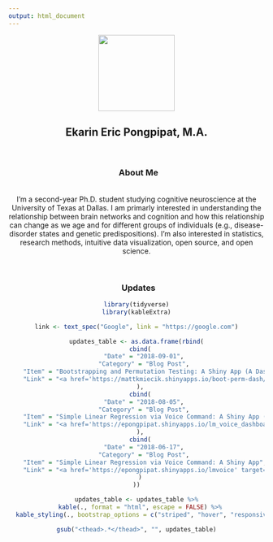 ```yaml
---
output: html_document
---
```


<center>

<img src="images/profile-picture-circle.png" width="150px">

## Ekarin Eric Pongpipat, M.A.

<br>

### <i class="fas fa-info-circle"></i> &nbsp; About Me
<br>I'm a second-year Ph.D. student studying cognitive neuroscience at the University of Texas at Dallas. I am primarly interested in understanding the relationship between brain networks and cognition and how this relationship can change as we age and for different groups of individuals (e.g., disease-disorder states and genetic predispositions). I'm also interested in statistics, research methods, intuitive data visualization, open source, and open science.

<br>

### <i class="fas fa-sync-alt"></i> &nbsp; Updates
```r
library(tidyverse)
library(kableExtra)

link <- text_spec("Google", link = "https://google.com")

updates_table <- as.data.frame(rbind(
  cbind(
    "Date" = "2018-09-01",
    "Category" = "Blog Post",
    "Item" = "Bootstrapping and Permutation Testing: A Shiny App (A Dashboard Update)",
    "Link" = "<a href='https://mattkmiecik.shinyapps.io/boot-perm-dash/' target='_blank'><i class='fas fa-link'></i></a>"
  ),
  cbind(
    "Date" = "2018-08-05",
    "Category" = "Blog Post",
    "Item" = "Simple Linear Regression via Voice Command: A Shiny App (A Dashboard Update)",
    "Link" = "<a href='https://epongpipat.shinyapps.io/lm_voice_dashboard/' target='_blank'><i class='fas fa-link'></i></a>"
  ),
  cbind(
    "Date" = "2018-06-17",
    "Category" = "Blog Post",
    "Item" = "Simple Linear Regression via Voice Command: A Shiny App",
    "Link" = "<a href='https://epongpipat.shinyapps.io/lmvoice' target='_blank'><i class='fas fa-link'></i></a>"
  )
))

updates_table <- updates_table %>%
  kable(., format = "html", escape = FALSE) %>%
  kable_styling(., bootstrap_options = c("striped", "hover", "responsive"), full_width = FALSE)

gsub("<thead>.*</thead>", "", updates_table)
```

</center>

